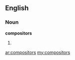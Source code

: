 ==English==

===Noun===
'''compositors'''

# {{plural of|[[compositor]]}}

[[ar:compositors]]
[[my:compositors]]